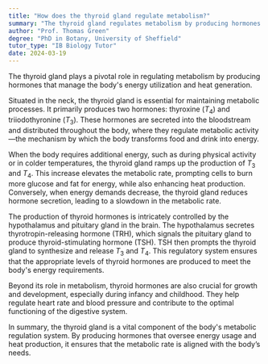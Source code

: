 ```yaml
---
title: "How does the thyroid gland regulate metabolism?"
summary: "The thyroid gland regulates metabolism by producing hormones that manage the body's energy utilization and heat generation."
author: "Prof. Thomas Green"
degree: "PhD in Botany, University of Sheffield"
tutor_type: "IB Biology Tutor"
date: 2024-03-19
---
```


The thyroid gland plays a pivotal role in regulating metabolism by producing hormones that manage the body's energy utilization and heat generation.

Situated in the neck, the thyroid gland is essential for maintaining metabolic processes. It primarily produces two hormones: thyroxine ($T_4$) and triiodothyronine ($T_3$). These hormones are secreted into the bloodstream and distributed throughout the body, where they regulate metabolic activity—the mechanism by which the body transforms food and drink into energy.

When the body requires additional energy, such as during physical activity or in colder temperatures, the thyroid gland ramps up the production of $T_3$ and $T_4$. This increase elevates the metabolic rate, prompting cells to burn more glucose and fat for energy, while also enhancing heat production. Conversely, when energy demands decrease, the thyroid gland reduces hormone secretion, leading to a slowdown in the metabolic rate.

The production of thyroid hormones is intricately controlled by the hypothalamus and pituitary gland in the brain. The hypothalamus secretes thyrotropin-releasing hormone (TRH), which signals the pituitary gland to produce thyroid-stimulating hormone (TSH). TSH then prompts the thyroid gland to synthesize and release $T_3$ and $T_4$. This regulatory system ensures that the appropriate levels of thyroid hormones are produced to meet the body's energy requirements.

Beyond its role in metabolism, thyroid hormones are also crucial for growth and development, especially during infancy and childhood. They help regulate heart rate and blood pressure and contribute to the optimal functioning of the digestive system.

In summary, the thyroid gland is a vital component of the body's metabolic regulation system. By producing hormones that oversee energy usage and heat production, it ensures that the metabolic rate is aligned with the body’s needs.
    